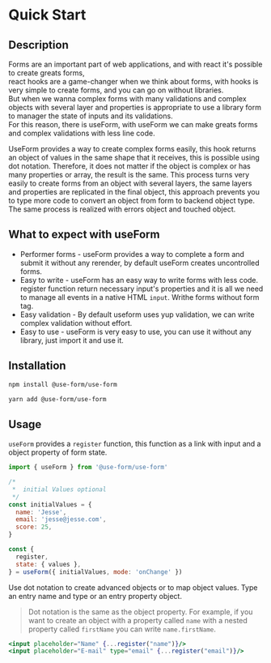 
<DefaultSeo
  title="Quick Start"
  titleTemplate="Quick Start | useForm"
  description=" useForm provides the better way to create advanceds forms easily.also provides a simple way to validate form inputs. Try this!!!"
/>

# Quick Start

## Description

Forms are an important part of web applications, and with react it's possible to create greats forms,  
react hooks are a game-changer when we think about forms, with hooks is very simple to create forms, and you can go on without libraries.  
But when we wanna complex forms with many validations and complex objects with several layer and properties is appropriate to use a library form to manager the state of inputs and its validations.  
For this reason, there is useForm, with useForm we can make greats forms and complex validations with less line code.

UseForm provides a way to create complex forms easily, this hook returns an object of values ​​in the same shape that it receives, this is possible using dot notation. Therefore,
it does not matter if the object is complex or has many properties or array,
the result is the same. This process turns very easily to create forms from an object with several layers,
the same layers and properties are replicated in the final object,
this approach prevents you to type more code to convert an object from form to backend object type. The same process is realized with errors object and touched object.

## What to expect with useForm

- Performer forms - useForm provides a way to complete a form and submit it without any rerender, by default useForm creates uncontrolled forms.
- Easy to write - useForm has an easy way to write forms with less code. register function return necessary input's properties and it is all we need to manage all events in a native HTML `input`. Writhe forms without form tag.
- Easy validation - By default useform uses yup validation, we can write complex validation without effort.
- Easy to use - useForm is very easy to use, you can use it without any library, just import it and use it.

## Installation

```bash
npm install @use-form/use-form
```

```bash
yarn add @use-form/use-form
```

## Usage

`useForm` provides a `register` function, this function as a link with input and a object property of form state.

<Demo url="https://codesandbox.io/s/use-form-quick-start-br05d" />

```javascript
import { useForm } from '@use-form/use-form'

/*
 *  initial Values optional
 */
const initialValues = {
  name: 'Jesse',
  email: 'jesse@jesse.com',
  score: 25,
}

const {
  register,
  state: { values },
} = useForm({ initialValues, mode: 'onChange' })
```

Use dot notation to create advanced objects or to map object values. Type an entry name and type or an entry property object.

> Dot notation is the same as the object property. For example, if you want to create an object with a property called `name` with a nested property called `firstName` you can write `name.firstName`.

```jsx
<input placeholder="Name" {...register("name")}/>
<input placeholder="E-mail" type="email" {...register("email")}/>
```
